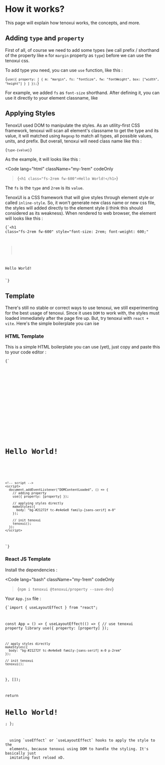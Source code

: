 
# How it works?

This page will explain how tenoxui works, the concepts, and more.

## Adding `type` and `property`

First of all, of course we need to add some types (we call prefix / shorthand of the property like `m` for `margin` property as `type`) before we can use the tenoxui css.

To add type you need, you can use `use` function, like this :

<Code lang="javascript" className="my-1rem" codeOnly>{`use({
  property: [
    {
      m: "margin",
      fs: "fontSize",
      fw: "fontWeight",
      box: ["width", "height"]
    }
  ]
});`}</Code>

For example, we added `fs` as `font-size` shorthand. After defining it, you can use it directly to your element classname, like

## Applying Styles

TenoxUI used DOM to manipulate the styles. As an utility-first CSS framework, tenoxui will scan all element's classname to get the type and its value, it will matched using `Regexp` to match all types, all possible values, units, and prefix. But overall, tenoxui will need class name like this :

<Code lang="javascript" className="my-1rem" codeOnly>{`type-{value}`}</Code>

As the example, it will looks like this :

<Code
  lang="html"
  className="my-1rem"
  codeOnly
>{`<h1 class="fs-2rem fw-600">Hello World!</h1>`}</Code>

The `fs` is the `type` and `2rem` is its `value`.

TenoxUI is a CSS framework that will give styles through element style or called `inline-style`. So, it won't generate new class name or new css file, the styles will added directly to the element style (i think this should considered as its weakness). When rendered to web browser, the element will looks like this :

<Code lang="html" className="my-1rem" codeOnly>{`<h1 
  class="fs-2rem fw-600" 
  style="font-size: 2rem; font-weight: 600;"
>
  Hello World!
</h1>`}</Code>

## Template

There's still no stable or correct ways to use tenoxui, we still experimenting for the best usage of tenoxui. Since it uses `DOM` to work with, the styles must loaded immediately after the page fire up. But, try tenoxui with `react + vite`. Here's the simple boilerplate you can ise

### HTML Template

This is a simple HTML boilerplate you can use (yet), just copy and paste this to your code editor :

<Code
  lang="html"
  className="my-1rem">{`<!doctype html>
<html lang="en">
  <head>
    <meta charset="UTF-8" />
    <meta name="viewport" content="width=device-width, initial-scale=1.0" />
    <meta http-equiv="X-UA-Compatible" content="ie=edge" />
    <title>TenoxUI Boilerplate</title>
    <!-- tenoxui script -->
    <script src="https://cdn.jsdelivr.net/npm/tenoxui"></script>
    <!-- tenoxui default property library -->
    <script src="https://cdn.jsdelivr.net/npm/@tenoxui/property"></script>
  </head>
  <body>
    <main class="h-100vh d-flex flex-parent-center">
      <h1 class="tc-#ccf654">Hello World!</h1>
    </main>

    <!-- script -->
    <script>
      document.addEventListener("DOMContentLoaded", () => {
        // adding property
        use({ property: [property] });

        // applying styles directly
        makeStyles({
          body: "bg-#21272f tc-#e4e6e8 family-[sans-serif] m-0"
        });

        // init tenoxui
        tenoxui();
      });
    </script>

  </body>
</html>`}</Code>

### React JS Template

Install the dependencies :

<Code
  lang="bash"
  className="my-1rem"
  codeOnly
>{`npm i tenoxui @tenoxui/property --save-dev`}</Code>

Your `App.jsx` file :

<Code
  lang="javascript"
  className="my-1rem"
  title="App.jsx">{`import { useLayoutEffect } from "react";

const App = () => {
useLayoutEffect(() => {
// use tenoxui property library
use({ property: [property] });

    // apply styles directly
    makeStyles({
      body: "bg-#21272f tc-#e4e6e8 family-[sans-serif] m-0 p-2rem"
    });

    // init tenoxui
    tenoxui();

}, []);

return <h1 className="tc-#ccf654">Hello World!</h1>;
};


<Tips variant="info">
  using `useEffect` or `useLayoutEffect` hooks to apply the style to the
  elements, because tenoxui using DOM to handle the styling. It's basically just
  imitating fast reload xD.
</Tips>
